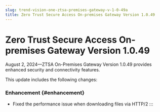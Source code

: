 ```yaml
---
slug: trend-vision-one-ztsa-premises-gateway-v-1-0-49a
title: Zero Trust Secure Access On-premises Gateway Version 1.0.49
---
```

# Zero Trust Secure Access On-premises Gateway Version 1.0.49

August 2, 2024—ZTSA On-Premises Gateway Version 1.0.49 provides enhanced security and connectivity features.

This update includes the following changes:

### Enhancement {#enhancement}

- Fixed the performance issue when downloading files via HTTP/2
:::
